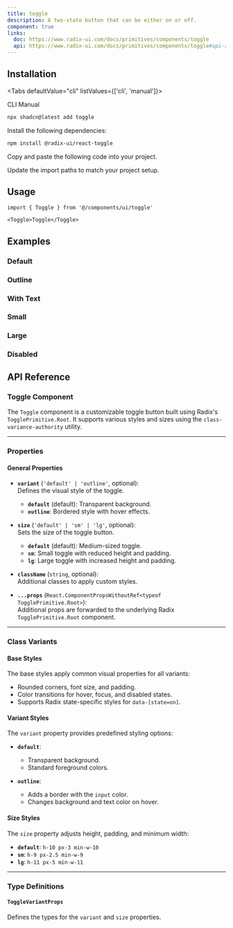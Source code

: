```yaml
---
title: toggle
description: A two-state button that can be either on or off.
component: true
links:
  doc: https://www.radix-ui.com/docs/primitives/components/toggle
  api: https://www.radix-ui.com/docs/primitives/components/toggle#api-reference
---
```


<ComponentPreview
  name="toggle-1"
  description="A toggle component."
/>

## Installation

<Tabs defaultValue="cli" listValues={['cli', 'manual']}>

<TabsList>
  <TabsTrigger value="cli">CLI</TabsTrigger>
  <TabsTrigger value="manual">Manual</TabsTrigger>
</TabsList>
<TabsContent value="cli">

```bash
npx shadcn@latest add toggle
```

</TabsContent>

<TabsContent value="manual">

<Steps>

<Step>Install the following dependencies:</Step>

```bash
npm install @radix-ui/react-toggle
```

<Step>Copy and paste the following code into your project.</Step>

<ComponentSource name="toggle" />

<Step>Update the import paths to match your project setup.</Step>

</Steps>

</TabsContent>

</Tabs>

## Usage

```tsx
import { Toggle } from '@/components/ui/toggle'
```

```tsx
<Toggle>Toggle</Toggle>
```

## Examples

### Default

<ComponentPreview
  name="toggle-2"
  description="A toggle component."
/>

### Outline

<ComponentPreview
  name="toggle-3"
  description="A toggle component using the outline variant."
/>

### With Text

<ComponentPreview
  name="toggle-4"
  description="A toggle component with text."
/>

### Small

<ComponentPreview
  name="toggle-5"
  description="A small toggle component."
/>

### Large

<ComponentPreview
  name="toggle-6"
  description="A large toggle component."
/>

### Disabled

<ComponentPreview
  name="toggle-7"
  description="A disabled toggle component."
/>

## API Reference

### **Toggle Component**

The `Toggle` component is a customizable toggle button built using Radix's `TogglePrimitive.Root`. It supports various styles and sizes using the `class-variance-authority` utility.

---

### **Properties**

#### General Properties

- **`variant`** (`'default' | 'outline'`, optional):  
  Defines the visual style of the toggle.

  - **`default`** (default): Transparent background.
  - **`outline`**: Bordered style with hover effects.

- **`size`** (`'default' | 'sm' | 'lg'`, optional):  
  Sets the size of the toggle button.

  - **`default`** (default): Medium-sized toggle.
  - **`sm`**: Small toggle with reduced height and padding.
  - **`lg`**: Large toggle with increased height and padding.

- **`className`** (`string`, optional):  
  Additional classes to apply custom styles.

- **`...props`** (`React.ComponentPropsWithoutRef<typeof TogglePrimitive.Root>`):  
  Additional props are forwarded to the underlying Radix `TogglePrimitive.Root` component.

---

### **Class Variants**

#### Base Styles

The base styles apply common visual properties for all variants:

- Rounded corners, font size, and padding.
- Color transitions for hover, focus, and disabled states.
- Supports Radix state-specific styles for `data-[state=on]`.

#### Variant Styles

The `variant` property provides predefined styling options:

- **`default`**:

  - Transparent background.
  - Standard foreground colors.

- **`outline`**:
  - Adds a border with the `input` color.
  - Changes background and text color on hover.

#### Size Styles

The `size` property adjusts height, padding, and minimum width:

- **`default`**: `h-10 px-3 min-w-10`
- **`sm`**: `h-9 px-2.5 min-w-9`
- **`lg`**: `h-11 px-5 min-w-11`

---

### **Type Definitions**

#### `ToggleVariantProps`

Defines the types for the `variant` and `size` properties.
